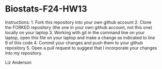 # Biostats-F24-HW13
Instructions:
1. Fork this repository into your own github account
2. Clone the FORKED repository (the one in your own github account, not this one) locally on your laptop
3. Working with git in the command line on your laptop, open this file on your laptop and make a change as indicated to line 9 of this code
4. Commit your changes and push them to your github repository
5. Open a pull request to suggest that I incorporate your changes into my repository.

Liz Anderson
